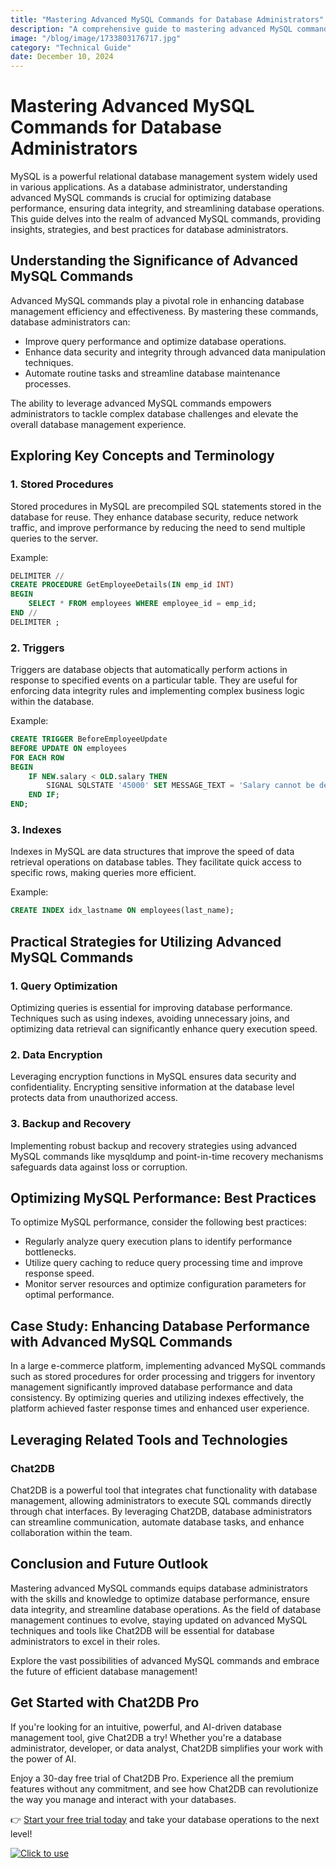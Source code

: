```yaml
---
title: "Mastering Advanced MySQL Commands for Database Administrators"
description: "A comprehensive guide to mastering advanced MySQL commands for database administrators, covering key concepts, practical strategies, optimization techniques, case studies, and future prospects."
image: "/blog/image/1733803176717.jpg"
category: "Technical Guide"
date: December 10, 2024
---
```


# Mastering Advanced MySQL Commands for Database Administrators

MySQL is a powerful relational database management system widely used in various applications. As a database administrator, understanding advanced MySQL commands is crucial for optimizing database performance, ensuring data integrity, and streamlining database operations. This guide delves into the realm of advanced MySQL commands, providing insights, strategies, and best practices for database administrators.

## Understanding the Significance of Advanced MySQL Commands

Advanced MySQL commands play a pivotal role in enhancing database management efficiency and effectiveness. By mastering these commands, database administrators can:

- Improve query performance and optimize database operations.
- Enhance data security and integrity through advanced data manipulation techniques.
- Automate routine tasks and streamline database maintenance processes.

The ability to leverage advanced MySQL commands empowers administrators to tackle complex database challenges and elevate the overall database management experience.

## Exploring Key Concepts and Terminology

### 1. Stored Procedures

Stored procedures in MySQL are precompiled SQL statements stored in the database for reuse. They enhance database security, reduce network traffic, and improve performance by reducing the need to send multiple queries to the server.

Example:
```sql
DELIMITER //
CREATE PROCEDURE GetEmployeeDetails(IN emp_id INT)
BEGIN
    SELECT * FROM employees WHERE employee_id = emp_id;
END //
DELIMITER ;
```

### 2. Triggers

Triggers are database objects that automatically perform actions in response to specified events on a particular table. They are useful for enforcing data integrity rules and implementing complex business logic within the database.

Example:
```sql
CREATE TRIGGER BeforeEmployeeUpdate
BEFORE UPDATE ON employees
FOR EACH ROW
BEGIN
    IF NEW.salary < OLD.salary THEN
        SIGNAL SQLSTATE '45000' SET MESSAGE_TEXT = 'Salary cannot be decreased!';
    END IF;
END;
```

### 3. Indexes

Indexes in MySQL are data structures that improve the speed of data retrieval operations on database tables. They facilitate quick access to specific rows, making queries more efficient.

Example:
```sql
CREATE INDEX idx_lastname ON employees(last_name);
```

## Practical Strategies for Utilizing Advanced MySQL Commands

### 1. Query Optimization

Optimizing queries is essential for improving database performance. Techniques such as using indexes, avoiding unnecessary joins, and optimizing data retrieval can significantly enhance query execution speed.

### 2. Data Encryption

Leveraging encryption functions in MySQL ensures data security and confidentiality. Encrypting sensitive information at the database level protects data from unauthorized access.

### 3. Backup and Recovery

Implementing robust backup and recovery strategies using advanced MySQL commands like mysqldump and point-in-time recovery mechanisms safeguards data against loss or corruption.

## Optimizing MySQL Performance: Best Practices

To optimize MySQL performance, consider the following best practices:

- Regularly analyze query execution plans to identify performance bottlenecks.
- Utilize query caching to reduce query processing time and improve response speed.
- Monitor server resources and optimize configuration parameters for optimal performance.

## Case Study: Enhancing Database Performance with Advanced MySQL Commands

In a large e-commerce platform, implementing advanced MySQL commands such as stored procedures for order processing and triggers for inventory management significantly improved database performance and data consistency. By optimizing queries and utilizing indexes effectively, the platform achieved faster response times and enhanced user experience.

## Leveraging Related Tools and Technologies

### Chat2DB

Chat2DB is a powerful tool that integrates chat functionality with database management, allowing administrators to execute SQL commands directly through chat interfaces. By leveraging Chat2DB, database administrators can streamline communication, automate database tasks, and enhance collaboration within the team.

## Conclusion and Future Outlook

Mastering advanced MySQL commands equips database administrators with the skills and knowledge to optimize database performance, ensure data integrity, and streamline database operations. As the field of database management continues to evolve, staying updated on advanced MySQL techniques and tools like Chat2DB will be essential for database administrators to excel in their roles.

Explore the vast possibilities of advanced MySQL commands and embrace the future of efficient database management!

## Get Started with Chat2DB Pro

If you're looking for an intuitive, powerful, and AI-driven database management tool, give Chat2DB a try! Whether you're a database administrator, developer, or data analyst, Chat2DB simplifies your work with the power of AI.

Enjoy a 30-day free trial of Chat2DB Pro. Experience all the premium features without any commitment, and see how Chat2DB can revolutionize the way you manage and interact with your databases.

👉 [Start your free trial today](https://chat2db.ai/pricing) and take your database operations to the next level!


[![Click to use](/image/blog/bg/chat2db.jpg)](https://chat2db.ai/)
